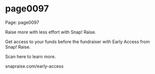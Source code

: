 
# page0097

Page: page0097

Raise more with less effort with Snap! Raise.

Get access to your funds before the fundraiser with Early Access from Snap! Raise.

Scan here to learn more.

snapraise.com/early-access
  